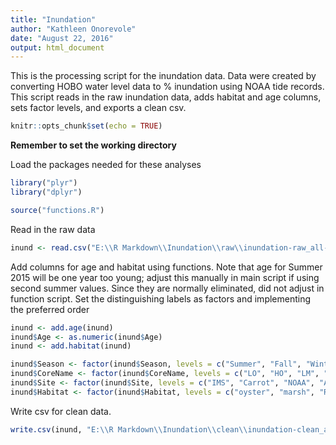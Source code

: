 ```yaml
---
title: "Inundation"
author: "Kathleen Onorevole"
date: "August 22, 2016"
output: html_document
---
```


This is the processing script for the inundation data. Data were created by converting HOBO water level data to % inundation using NOAA tide records.  This script reads in the raw inundation data, adds habitat and age columns, sets factor levels, and exports a clean csv.

```r
knitr::opts_chunk$set(echo = TRUE)
```

**Remember to set the working directory**

Load the packages needed for these analyses
```r

library("plyr")
library("dplyr")

source("functions.R")
```

Read in the raw data
``` r

inund <- read.csv("E:\\R Markdown\\Inundation\\raw\\inundation-raw_all-sites_all-seasons.csv", header = T, stringsAsFactors = F)

```


Add columns for age and habitat using functions. Note that age for Summer 2015 will be one year too young; adjust this manually in main script if using second summer values. Since they are normally eliminated, did not adjust in function script.
Set the distinguishing labels as factors and implementing the preferred order
``` r

inund <- add.age(inund)
inund$Age <- as.numeric(inund$Age)
inund <- add.habitat(inund)

inund$Season <- factor(inund$Season, levels = c("Summer", "Fall", "Winter", "Spring", "Summer15"))
inund$CoreName <- factor(inund$CoreName, levels = c("LO", "HO", "LM", "MM", "HM", "Ref"))
inund$Site <- factor(inund$Site, levels = c("IMS", "Carrot", "NOAA", "Army"))
inund$Habitat <- factor(inund$Habitat, levels = c("oyster", "marsh", "Ref"))

```

Write csv for clean data.
``` r

write.csv(inund, "E:\\R Markdown\\Inundation\\clean\\inundation-clean_all-sites_all-seasons.csv", row.names = F)

```
